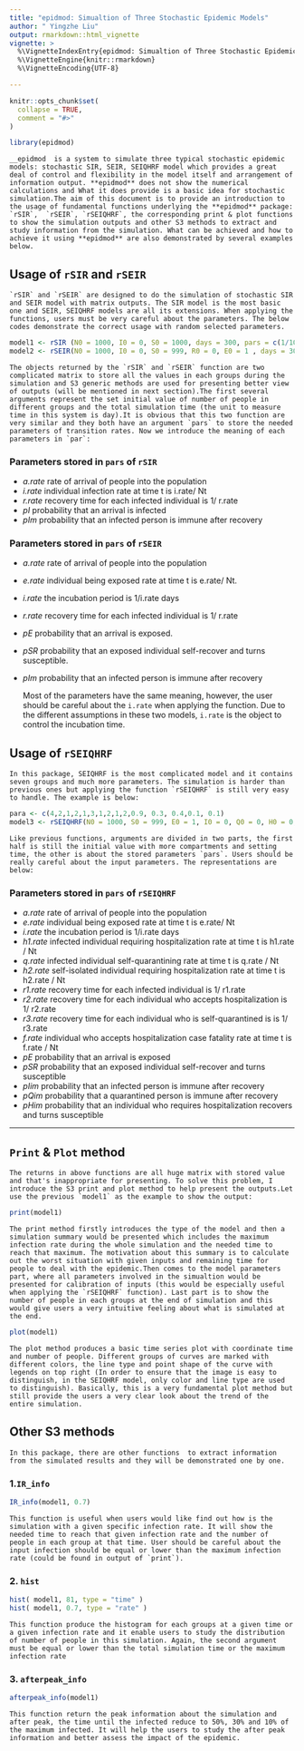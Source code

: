 ```yaml
---
title: "epidmod: Simualtion of Three Stochastic Epidemic Models"
author: " Yingzhe Liu"
output: rmarkdown::html_vignette
vignette: >
  %\VignetteIndexEntry{epidmod: Simualtion of Three Stochastic Epidemic Models}
  %\VignetteEngine{knitr::rmarkdown}
  %\VignetteEncoding{UTF-8}

---
```


```r
knitr::opts_chunk$set(
  collapse = TRUE,
  comment = "#>"
)
```

```r
library(epidmod)
```


    __epidmod  is a system to simulate three typical stochastic epidemic models: stochastic SIR, SEIR, SEIQHRF model which provides a great deal of control and flexibility in the model itself and arrangement of information output. **epidmod** does not show the numerical calculations and What it does provide is a basic idea for stochastic simulation.The aim of this document is to provide an introduction to the usage of fundamental functions underlying the **epidmod** package: `rSIR`,  `rSEIR`, `rSEIQHRF`, the corresponding print & plot functions to show the simulation outputs and other S3 methods to extract and study information from the simulation. What can be achieved and how to achieve it using **epidmod** are also demonstrated by several examples below.


## Usage of `rSIR` and `rSEIR` 
    `rSIR` and `rSEIR` are designed to do the simulation of stochastic SIR and SEIR model with matrix outputs. The SIR model is the most basic one and SEIR, SEIQHRF models are all its extensions. When applying the functions, users must be very careful about the parameters. The below codes demonstrate the correct usage with random selected parameters.



```r

model1 <- rSIR (N0 = 1000, I0 = 0, S0 = 1000, days = 300, pars = c(1/10, 1, 1/5, 0.1, 0.1))
model2 <- rSEIR(N0 = 1000, I0 = 0, S0 = 999, R0 = 0, E0 = 1 , days = 300, pars = c(1/12, 1, 1/4, 1/5, 0.3, 0.2, 0.7))

```
   
    

    The objects returned by the `rSIR` and `rSEIR` function are two complicated matrix to store all the values in each groups during the simulation and S3 generic methods are used for presenting better view of outputs (will be mentioned in next section).The first several arguments represent the set initial value of number of people in different groups and the total simulation time (the unit to measure time in this system is day).It is obvious that this two function are very similar and they both have an argument `pars` to store the needed parameters of transition rates. Now we introduce the meaning of each parameters in `par`:
    

### Parameters stored in `pars` of `rSIR`

* *a.rate*     rate of arrival of people into the population
* *i.rate*     individual infection rate at time t is i.rate/ Nt
* *r.rate*     recovery time for each infected individual is 1/ r.rate
* *pI*         probability that an arrival is infected
* *pIm*        probability that an infected person is immune after recovery


### Parameters stored in `pars` of `rSEIR`

* *a.rate*     rate of arrival of people into the population
* *e.rate*     individual being exposed rate at time t is e.rate/ Nt.
* *i.rate*     the incubation period is 1/i.rate days
* *r.rate*     recovery time for each infected individual is 1/ r.rate
* *pE*         probability that an arrival is exposed.
* *pSR*        probability that an exposed individual self-recover and turns susceptible.
* *pIm*        probability that an infected person is immune after recovery


    Most of the parameters have the same meaning, however, the user should be careful about the `i.rate` when applying the function. Due to the different assumptions in these two models, `i.rate` is the object to control the incubation time.  


## Usage of `rSEIQHRF`
    In this package, SEIQHRF is the most complicated model and it contains seven groups and much more parameters. The simulation is harder than previous ones but applying the function `rSEIQHRF` is still very easy to handle. The example is below:

```r

para <- c(4,2,1,2,1,3,1,2,1,2,0.9, 0.3, 0.4,0.1, 0.1)
model3 <- rSEIQHRF(N0 = 1000, S0 = 999, E0 = 1, I0 = 0, Q0 = 0, H0 = 0, R0 = 0, F0 = 0, days = 300, pars = para )

```

    Like previous functions, arguments are divided in two parts, the first half is still the initial value with more compartments and setting time, the other is about the stored parameters `pars`. Users should be really careful about the input parameters. The representations are below:

### Parameters stored in `pars` of `rSEIQHRF`

* *a.rate*     rate of arrival of people into the population
* *e.rate*     individual being exposed rate at time t is e.rate/ Nt
* *i.rate*     the incubation period is 1/i.rate days
* *h1.rate*    infected individual requiring hospitalization rate at time t is h1.rate / Nt
* *q.rate*     infected individual self-quarantining rate at time t is q.rate / Nt
* *h2.rate*    self-isolated individual requiring hospitalization rate at time t is h2.rate / Nt
* *r1.rate*    recovery time for each infected individual is 1/ r1.rate
* *r2.rate*    recovery time for each individual who accepts hospitalization is 1/ r2.rate
* *r3.rate*    recovery time for each individual who is self-quarantined is is 1/ r3.rate
* *f.rate*     individual who accepts hospitalization case fatality rate at time t is f.rate / Nt
* *pE*         probability that an arrival is exposed
* *pSR*        probability that an exposed individual self-recover and turns susceptible
* *pIim*       probability that an infected person is immune after recovery
* *pQim*       probability that a quarantined person  is immune after recovery
* *pHim*       probability that an individual who requires hospitalization recovers and  turns susceptible

---



## `Print` & `Plot` method
    The returns in above functions are all huge matrix with stored value and that's inappropriate for presenting. To solve this problem, I introduce the S3 print and plot method to help present the outputs.Let use the previous `model1` as the example to show the output:

```r
print(model1)

```
    The print method firstly introduces the type of the model and then a simulation summary would be presented which includes the maximum infection rate during the whole simulation and the needed time to reach that maximum. The motivation about this summary is to calculate out the worst situation with given inputs and remaining time for people to deal with the epidemic.Then comes to the model parameters part, where all parameters involved in the simualtion would be presented for calibration of inputs (this would be especially useful when applying the `rSEIQHRF` function). Last part is to show the number of people in each groups at the end of simulation and this would give users a very intuitive feeling about what is simulated at the end.

```r
plot(model1)

```

    The plot method produces a basic time series plot with coordinate time and number of people. Different groups of curves are marked with different colors, the line type and point shape of the curve with legends on top right (In order to ensure that the image is easy to distinguish, in the SEIQHRF model, only color and line type are used to distinguish). Basically, this is a very fundamental plot method but still provide the users a very clear look about the trend of the entire simulation.


## Other S3 methods
    In this package, there are other functions  to extract information from the simulated results and they will be demonstrated one by one.

### 1.`IR_info` 
```r
IR_info(model1, 0.7)
```
    This function is useful when users would like find out how is the simulation with a given specific infection rate. It will show the needed time to reach that given infection rate and the number of people in each group at that time. User should be careful about the input infection should be equal or lower than the maximum infection rate (could be found in output of `print`).

### 2. `hist` 
```r
hist( model1, 81, type = "time" )
hist( model1, 0.7, type = "rate" )
```

    This function produce the histogram for each groups at a given time or a given infection rate and it enable users to study the distribution of number of people in this simulation. Again, the second argument must be equal or lower than the total simulation time or the maximum infection rate

### 3. `afterpeak_info` 
```r
afterpeak_info(model1)

```
    This function return the peak information about the simulation and after peak, the time until the infected reduce to 50%, 30% and 10% of the maximum infected. It will help the users to study the after peak information and better assess the impact of the epidemic.
